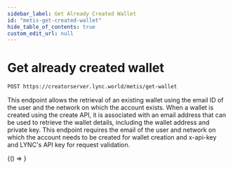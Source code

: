 ```yaml
---
sidebar_label: Get Already Created Wallet
id: "metis-get-created-wallet"
hide_table_of_contents: true
custom_edit_url: null
---
```


# Get already created wallet

```bash
POST https://creatorserver.lync.world/metis/get-wallet
```

This endpoint allows the retrieval of an existing wallet using the email ID of the user and the network on which the account exists. When a wallet is created using the create API, it is associated with an email address that can be used to retrieve the wallet details, including the wallet address and private key. This endpoint requires the email of the user and network on which the account needs to be created for wallet creation and x-api-key and LYNC's API key for request validation.


<BrowserOnly>{() => <GetAlreadyCreatedWallet />}</BrowserOnly>
